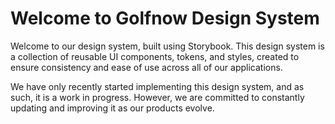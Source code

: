 
<Meta title="Introduction" />

# Welcome to Golfnow Design System


  Welcome to our design system, built using Storybook. This design system is a collection of reusable UI components, tokens, and styles, created to ensure consistency and ease of use across all of our applications.

  We have only recently started implementing this design system, and as such, it is a work in progress. However, we are committed to constantly updating and improving it as our products evolve.
